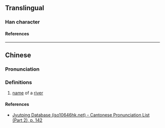 {{character info/new}}
==Translingual==

===Han character===
{{Han char|rn=85|rad=水|as=10|sn=13|four=31127|canj=ESQF|ids=⿰氵馬}}

====References====
{{Han ref|kx=0640.110|dkj=17956|hdz=31693.020|uh=6EA4}}

----

==Chinese==
{{zh-forms}}

===Pronunciation===
{{zh-pron
|m=mǎ
|c=maa5
|mc=
|oc=
|ma=
|cat=pn
}}

===Definitions===
{{zh-hanzi}}

# [[name]] of a [[river]]

====References====
*[http://www.iso10646hk.net/jp/document/download.jsp Jyutping Database (iso10646hk.net) - Cantonese Pronunciation List (Part 2), p. 142]